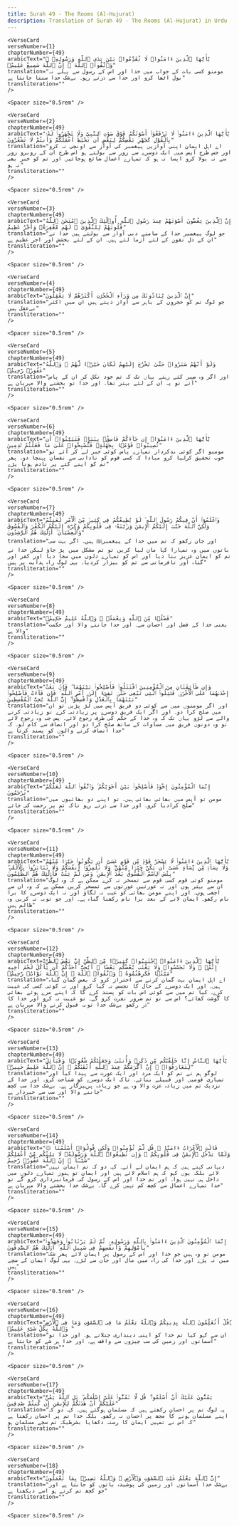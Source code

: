 ```yaml
---
title: Surah 49 - The Rooms (Al-Hujurat)  
description: Translation of Surah 49 - The Rooms (Al-Hujurat) in Urdu
---
```







    <VerseCard 
    verseNumber={1}
    chapterNumber={49}
    arabicText="يَٰٓأَيُّهَا ٱلَّذِينَ ءَامَنُوا۟ لَا تُقَدِّمُوا۟ بَيْنَ يَدَىِ ٱللَّهِ وَرَسُولِهِۦ ۖ وَٱتَّقُوا۟ ٱللَّهَ ۚ إِنَّ ٱللَّهَ سَمِيعٌ عَلِيمٌۭ"
    translation="مومنو کسی بات کے جواب میں خدا اور اس کے رسول سے پہلے نہ بول اٹھا کرو اور خدا سے ڈرتے رہو۔ بےشک خدا سنتا جانتا ہے"
    transliteration=""
    />

    <Spacer size="0.5rem" />
                
    <VerseCard 
    verseNumber={2}
    chapterNumber={49}
    arabicText="يَٰٓأَيُّهَا ٱلَّذِينَ ءَامَنُوا۟ لَا تَرْفَعُوٓا۟ أَصْوَٰتَكُمْ فَوْقَ صَوْتِ ٱلنَّبِىِّ وَلَا تَجْهَرُوا۟ لَهُۥ بِٱلْقَوْلِ كَجَهْرِ بَعْضِكُمْ لِبَعْضٍ أَن تَحْبَطَ أَعْمَٰلُكُمْ وَأَنتُمْ لَا تَشْعُرُونَ"
    translation="اے اہل ایمان اپنی آوازیں پیغمبر کی آواز سے اونچی نہ کرو اور جس طرح آپس میں ایک دوسرے سے زور سے بولتے ہو اس طرح ان کے روبرو زور سے نہ بولا کرو ایسا نہ ہو کہ تمہارے اعمال ضائع ہوجائیں اور تم کو خبر بھی نہ ہو"
    transliteration=""
    />

    <Spacer size="0.5rem" />
                
    <VerseCard 
    verseNumber={3}
    chapterNumber={49}
    arabicText="إِنَّ ٱلَّذِينَ يَغُضُّونَ أَصْوَٰتَهُمْ عِندَ رَسُولِ ٱللَّهِ أُو۟لَٰٓئِكَ ٱلَّذِينَ ٱمْتَحَنَ ٱللَّهُ قُلُوبَهُمْ لِلتَّقْوَىٰ ۚ لَهُم مَّغْفِرَةٌۭ وَأَجْرٌ عَظِيمٌ"
    translation="جو لوگ پیغمبر خدا کے سامنے دبی آواز سے بولتے ہیں خدا نے ان کے دل تقویٰ کے لئے آزما لئے ہیں۔ ان کے لئے بخشش اور اجر عظیم ہے"
    transliteration=""
    />

    <Spacer size="0.5rem" />
                
    <VerseCard 
    verseNumber={4}
    chapterNumber={49}
    arabicText="إِنَّ ٱلَّذِينَ يُنَادُونَكَ مِن وَرَآءِ ٱلْحُجُرَٰتِ أَكْثَرُهُمْ لَا يَعْقِلُونَ"
    translation="جو لوگ تم کو حجروں کے باہر سے آواز دیتے ہیں ان میں اکثر بےعقل ہیں"
    transliteration=""
    />

    <Spacer size="0.5rem" />
                
    <VerseCard 
    verseNumber={5}
    chapterNumber={49}
    arabicText="وَلَوْ أَنَّهُمْ صَبَرُوا۟ حَتَّىٰ تَخْرُجَ إِلَيْهِمْ لَكَانَ خَيْرًۭا لَّهُمْ ۚ وَٱللَّهُ غَفُورٌۭ رَّحِيمٌۭ"
    translation="اور اگر وہ صبر کئے رہتے یہاں تک کہ تم خود نکل کر ان کے پاس آتے تو یہ ان کے لئے بہتر تھا۔ اور خدا تو بخشنے والا مہربان ہے"
    transliteration=""
    />

    <Spacer size="0.5rem" />
                
    <VerseCard 
    verseNumber={6}
    chapterNumber={49}
    arabicText="يَٰٓأَيُّهَا ٱلَّذِينَ ءَامَنُوٓا۟ إِن جَآءَكُمْ فَاسِقٌۢ بِنَبَإٍۢ فَتَبَيَّنُوٓا۟ أَن تُصِيبُوا۟ قَوْمًۢا بِجَهَٰلَةٍۢ فَتُصْبِحُوا۟ عَلَىٰ مَا فَعَلْتُمْ نَٰدِمِينَ"
    translation="مومنو اگر کوئی بدکردار تمہارے پاس کوئی خبر لے کر آئے تو خوب تحقیق کرلیا کرو مبادا کہ کسی قوم کو نادانی سے نقصان پہنچا دو۔ پھر تم کو اپنے کئے پر نادم ہونا پڑے"
    transliteration=""
    />

    <Spacer size="0.5rem" />
                
    <VerseCard 
    verseNumber={7}
    chapterNumber={49}
    arabicText="وَٱعْلَمُوٓا۟ أَنَّ فِيكُمْ رَسُولَ ٱللَّهِ ۚ لَوْ يُطِيعُكُمْ فِى كَثِيرٍۢ مِّنَ ٱلْأَمْرِ لَعَنِتُّمْ وَلَٰكِنَّ ٱللَّهَ حَبَّبَ إِلَيْكُمُ ٱلْإِيمَٰنَ وَزَيَّنَهُۥ فِى قُلُوبِكُمْ وَكَرَّهَ إِلَيْكُمُ ٱلْكُفْرَ وَٱلْفُسُوقَ وَٱلْعِصْيَانَ ۚ أُو۟لَٰٓئِكَ هُمُ ٱلرَّٰشِدُونَ"
    translation="اور جان رکھو کہ تم میں خدا کے پیغمبرﷺ ہیں۔ اگر بہت سی باتوں میں وہ تمہارا کہا مان لیا کریں تو تم مشکل میں پڑ جاؤ لیکن خدا نے تم کو ایمان عزیز بنا دیا اور اس کو تمہارے دلوں میں سجا دیا اور کفر اور گناہ اور نافرمانی سے تم کو بیزار کردیا۔ یہی لوگ راہ ہدایت پر ہیں"
    transliteration=""
    />

    <Spacer size="0.5rem" />
                
    <VerseCard 
    verseNumber={8}
    chapterNumber={49}
    arabicText="فَضْلًۭا مِّنَ ٱللَّهِ وَنِعْمَةًۭ ۚ وَٱللَّهُ عَلِيمٌ حَكِيمٌۭ"
    translation="یعنی خدا کے فضل اور احسان سے۔ اور خدا جاننے والا اور حکمت والا ہے"
    transliteration=""
    />

    <Spacer size="0.5rem" />
                
    <VerseCard 
    verseNumber={9}
    chapterNumber={49}
    arabicText="وَإِن طَآئِفَتَانِ مِنَ ٱلْمُؤْمِنِينَ ٱقْتَتَلُوا۟ فَأَصْلِحُوا۟ بَيْنَهُمَا ۖ فَإِنۢ بَغَتْ إِحْدَىٰهُمَا عَلَى ٱلْأُخْرَىٰ فَقَٰتِلُوا۟ ٱلَّتِى تَبْغِى حَتَّىٰ تَفِىٓءَ إِلَىٰٓ أَمْرِ ٱللَّهِ ۚ فَإِن فَآءَتْ فَأَصْلِحُوا۟ بَيْنَهُمَا بِٱلْعَدْلِ وَأَقْسِطُوٓا۟ ۖ إِنَّ ٱللَّهَ يُحِبُّ ٱلْمُقْسِطِينَ"
    translation="اور اگر مومنوں میں سے کوئی دو فریق آپس میں لڑ پڑیں تو ان میں صلح کرا دو۔ اور اگر ایک فریق دوسرے پر زیادتی کرے تو زیادتی کرنے والے سے لڑو یہاں تک کہ وہ خدا کے حکم کی طرف رجوع لائے۔ پس جب وہ رجوع لائے تو وہ دونوں فریق میں مساوات کے ساتھ صلح کرا دو اور انصاف سے کام لو۔ کہ خدا انصاف کرنے والوں کو پسند کرتا ہے"
    transliteration=""
    />

    <Spacer size="0.5rem" />
                
    <VerseCard 
    verseNumber={10}
    chapterNumber={49}
    arabicText="إِنَّمَا ٱلْمُؤْمِنُونَ إِخْوَةٌۭ فَأَصْلِحُوا۟ بَيْنَ أَخَوَيْكُمْ ۚ وَٱتَّقُوا۟ ٱللَّهَ لَعَلَّكُمْ تُرْحَمُونَ"
    translation="مومن تو آپس میں بھائی بھائی ہیں۔ تو اپنے دو بھائیوں میں صلح کرادیا کرو۔ اور خدا سے ڈرتے رہو تاکہ تم پر رحمت کی جائے"
    transliteration=""
    />

    <Spacer size="0.5rem" />
                
    <VerseCard 
    verseNumber={11}
    chapterNumber={49}
    arabicText="يَٰٓأَيُّهَا ٱلَّذِينَ ءَامَنُوا۟ لَا يَسْخَرْ قَوْمٌۭ مِّن قَوْمٍ عَسَىٰٓ أَن يَكُونُوا۟ خَيْرًۭا مِّنْهُمْ وَلَا نِسَآءٌۭ مِّن نِّسَآءٍ عَسَىٰٓ أَن يَكُنَّ خَيْرًۭا مِّنْهُنَّ ۖ وَلَا تَلْمِزُوٓا۟ أَنفُسَكُمْ وَلَا تَنَابَزُوا۟ بِٱلْأَلْقَٰبِ ۖ بِئْسَ ٱلِٱسْمُ ٱلْفُسُوقُ بَعْدَ ٱلْإِيمَٰنِ ۚ وَمَن لَّمْ يَتُبْ فَأُو۟لَٰٓئِكَ هُمُ ٱلظَّٰلِمُونَ"
    translation="مومنو کوئی قوم کسی قوم سے تمسخر نہ کرے ممکن ہے کہ وہ لوگ ان سے بہتر ہوں اور نہ عورتیں عورتوں سے تمسخر کریں ممکن ہے کہ وہ ان سے اچھی ہوں۔ اور اپنے مومن بھائی کو عیب نہ لگاؤ اور نہ ایک دوسرے کا برا نام رکھو۔ ایمان لانے کے بعد برا نام رکھنا گناہ ہے۔ اور جو توبہ نہ کریں وہ ظالم ہیں"
    transliteration=""
    />

    <Spacer size="0.5rem" />
                
    <VerseCard 
    verseNumber={12}
    chapterNumber={49}
    arabicText="يَٰٓأَيُّهَا ٱلَّذِينَ ءَامَنُوا۟ ٱجْتَنِبُوا۟ كَثِيرًۭا مِّنَ ٱلظَّنِّ إِنَّ بَعْضَ ٱلظَّنِّ إِثْمٌۭ ۖ وَلَا تَجَسَّسُوا۟ وَلَا يَغْتَب بَّعْضُكُم بَعْضًا ۚ أَيُحِبُّ أَحَدُكُمْ أَن يَأْكُلَ لَحْمَ أَخِيهِ مَيْتًۭا فَكَرِهْتُمُوهُ ۚ وَٱتَّقُوا۟ ٱللَّهَ ۚ إِنَّ ٱللَّهَ تَوَّابٌۭ رَّحِيمٌۭ"
    translation="اے اہل ایمان بہت گمان کرنے سے احتراز کرو کہ بعض گمان گناہ ہیں۔ اور ایک دوسرے کے حال کا تجسس نہ کیا کرو اور نہ کوئی کسی کی غیبت کرے۔ کیا تم میں سے کوئی اس بات کو پسند کرے گا کہ اپنے مرے ہوئے بھائی کا گوشت کھائے؟ اس سے تو تم ضرور نفرت کرو گے۔ تو غیبت نہ کرو اور خدا کا ڈر رکھو بےشک خدا توبہ قبول کرنے والا مہربان ہے"
    transliteration=""
    />

    <Spacer size="0.5rem" />
                
    <VerseCard 
    verseNumber={13}
    chapterNumber={49}
    arabicText="يَٰٓأَيُّهَا ٱلنَّاسُ إِنَّا خَلَقْنَٰكُم مِّن ذَكَرٍۢ وَأُنثَىٰ وَجَعَلْنَٰكُمْ شُعُوبًۭا وَقَبَآئِلَ لِتَعَارَفُوٓا۟ ۚ إِنَّ أَكْرَمَكُمْ عِندَ ٱللَّهِ أَتْقَىٰكُمْ ۚ إِنَّ ٱللَّهَ عَلِيمٌ خَبِيرٌۭ"
    translation="لوگو ہم نے تم کو ایک مرد اور ایک عورت سے پیدا کیا اور تمہاری قومیں اور قبیلے بنائے۔ تاکہ ایک دوسرے کو شناخت کرو۔ اور خدا کے نزدیک تم میں زیادہ عزت والا وہ ہے جو زیادہ پرہیزگار ہے۔ بےشک خدا سب کچھ جاننے والا اور سب سے خبردار ہے"
    transliteration=""
    />

    <Spacer size="0.5rem" />
                
    <VerseCard 
    verseNumber={14}
    chapterNumber={49}
    arabicText="۞ قَالَتِ ٱلْأَعْرَابُ ءَامَنَّا ۖ قُل لَّمْ تُؤْمِنُوا۟ وَلَٰكِن قُولُوٓا۟ أَسْلَمْنَا وَلَمَّا يَدْخُلِ ٱلْإِيمَٰنُ فِى قُلُوبِكُمْ ۖ وَإِن تُطِيعُوا۟ ٱللَّهَ وَرَسُولَهُۥ لَا يَلِتْكُم مِّنْ أَعْمَٰلِكُمْ شَيْـًٔا ۚ إِنَّ ٱللَّهَ غَفُورٌۭ رَّحِيمٌ"
    translation="دیہاتی کہتے ہیں کہ ہم ایمان لے آئے۔ کہہ دو کہ تم ایمان نہیں لائے بلکہ یوں کہو کہ ہم اسلام لائے ہیں اور ایمان تو ہنوز تمہارے دلوں میں داخل ہی نہیں ہوا۔ اور تم خدا اور اس کے رسول کی فرمانبرداری کرو گے تو خدا تمہارے اعمال سے کچھ کم نہیں کرے گا۔ بےشک خدا بخشنے والا مہربان ہے"
    transliteration=""
    />

    <Spacer size="0.5rem" />
                
    <VerseCard 
    verseNumber={15}
    chapterNumber={49}
    arabicText="إِنَّمَا ٱلْمُؤْمِنُونَ ٱلَّذِينَ ءَامَنُوا۟ بِٱللَّهِ وَرَسُولِهِۦ ثُمَّ لَمْ يَرْتَابُوا۟ وَجَٰهَدُوا۟ بِأَمْوَٰلِهِمْ وَأَنفُسِهِمْ فِى سَبِيلِ ٱللَّهِ ۚ أُو۟لَٰٓئِكَ هُمُ ٱلصَّٰدِقُونَ"
    translation="مومن تو وہ ہیں جو خدا اور اس کے رسول پر ایمان لائے پھر شک میں نہ پڑے اور خدا کی راہ میں مال اور جان سے لڑے۔ یہی لوگ ایمان کے سچے ہیں"
    transliteration=""
    />

    <Spacer size="0.5rem" />
                
    <VerseCard 
    verseNumber={16}
    chapterNumber={49}
    arabicText="قُلْ أَتُعَلِّمُونَ ٱللَّهَ بِدِينِكُمْ وَٱللَّهُ يَعْلَمُ مَا فِى ٱلسَّمَٰوَٰتِ وَمَا فِى ٱلْأَرْضِ ۚ وَٱللَّهُ بِكُلِّ شَىْءٍ عَلِيمٌۭ"
    translation="ان سے کہو کیا تم خدا کو اپنی دینداری جتلاتے ہو۔ اور خدا تو آسمانوں اور زمین کی سب چیزوں سے واقف ہے۔ اور خدا ہر شے کو جانتا ہے"
    transliteration=""
    />

    <Spacer size="0.5rem" />
                
    <VerseCard 
    verseNumber={17}
    chapterNumber={49}
    arabicText="يَمُنُّونَ عَلَيْكَ أَنْ أَسْلَمُوا۟ ۖ قُل لَّا تَمُنُّوا۟ عَلَىَّ إِسْلَٰمَكُم ۖ بَلِ ٱللَّهُ يَمُنُّ عَلَيْكُمْ أَنْ هَدَىٰكُمْ لِلْإِيمَٰنِ إِن كُنتُمْ صَٰدِقِينَ"
    translation="یہ لوگ تم پر احسان رکھتے ہیں کہ مسلمان ہوگئے ہیں۔ کہہ دو کہ اپنے مسلمان ہونے کا مجھ پر احسان نہ رکھو۔ بلکہ خدا تم پر احسان رکھتا ہے کہ اس نے تمہیں ایمان کا رستہ دکھایا بشرطیکہ تم سچے مسلمان ہو"
    transliteration=""
    />

    <Spacer size="0.5rem" />
                
    <VerseCard 
    verseNumber={18}
    chapterNumber={49}
    arabicText="إِنَّ ٱللَّهَ يَعْلَمُ غَيْبَ ٱلسَّمَٰوَٰتِ وَٱلْأَرْضِ ۚ وَٱللَّهُ بَصِيرٌۢ بِمَا تَعْمَلُونَ"
    translation="بےشک خدا آسمانوں اور زمین کی پوشیدہ باتوں کو جانتا ہے اور جو کچھ تم کرتے ہو اسے دیکھتا ہے"
    transliteration=""
    />

    <Spacer size="0.5rem" />
                
